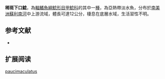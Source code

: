 {{Speciesbox
| name = 稀斑下口鯰
| image = 
| image_width = 250px
| image_caption = 
| status = NE
| status_system = IUCN3.1
| genus = Hypostomus
| species = paucimaculatus
| authority = [[Boeseman|Boeseman]], 1968
| synonyms = 
}}

'''稀斑下口鯰'''，為[[輻鰭魚綱|輻鰭魚綱]][[鯰形目|鯰形目]][[甲鯰科|甲鯰科]]的其中一[[種|種]]，為亞熱帶淡水魚，分布於[[南美洲|南美洲]][[蘇利南河|蘇利南河]]中上游流域，體長可達12公分，棲息在底層水域，生活習性不明。
==参考文献==
*{{FishBase_species|genus=Hypostomus|species=paucimaculatus|year=2015|month=1}}

== 扩展阅读 ==
{{refbegin}}
{{wikispecies-inline|Hypostomus paucimaculatus|稀斑下口鯰}}
{{refend}}
{{Taxonbar|from=Q5810303}}

[[Category:下口鯰屬|paucimaculatus]]